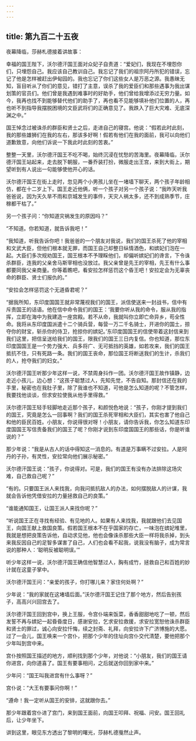 ```yaml
---
---
---
```

title: 第九百二十五夜
---






夜幕降临，莎赫札德接着讲故事：





幸福的国王陛下，沃尔德汗国王面对众妃子自责道：“爱妃们，我现在不埋怨你们，只埋怨自己。我应该自己教训自己。我忘记了我们的祖宗阿丹所犯的错误，忘记了他是怎样被赶出伊甸园的。我也忘记了你们这些女人是万恶之源。我愚昧无知，盲目听从了你们的意见，错打了主意，误杀了我的爱臣们和那些遇事为我出谋划策的官员们。他们曾是我遇到难事时的好助手，他们曾给我增添过无穷力量。如今，我再也找不到能够替代他们的助手了，再也看不见能够填补他们位置的人，再也听不到指导我摆脱困境的文臣武将们的正确意见了。我跌入了巨大灾难、无底深渊之中。”

国王悼念过被诛杀的群臣和贤士之后，走进自己的寝宫。他说：“假若此时此刻，我的那些雄狮们在我的左右，那该多好啊！假若有他们在我的面前，我可以向他们道歉致意，向他们诉说一下我此时此刻的苦衷。”

整整一天里，沃尔德汗国王不吃不喝，始终沉浸在忧愁的苦海里。夜幕降临，沃尔德汗国王站起来，走去脱下朝服，一番乔装打扮，微服走出王宫，来到大街上，期望听到有人说出一句能够使他开心的话。

沃尔德汗国王在街上走时，忽见两个小男孩儿坐在一堵墙下聊天，两个孩子年龄相仿，都在十二岁上下。国王走近他俩，听一个孩子对另一个孩子说：“我昨天听我爸爸说，因为天久旱不雨和京城发生的事件，天灾人祸太多，还不到成熟季节，庄稼都干枯了。”

另一个孩子问：“你知道灾祸发生的原因吗？”

“不知道。你若知道，就告诉我吧！”

“我知道，听我告诉你吧！我爸爸的一个朋友对我说，我们的国王杀死了他的宰相和文武大臣，但他们根本就无罪，而国王自己却整日纵情酒色，和嫔妃们泡在一起。大臣们多次规劝国王，国王根本不予理睬他们，却偏听嫔妃们的谗言，下令诛杀群臣，连我的父亲舍马斯宰相也没放过。我父亲曾是先王的宰相，先王有什么事都要同我父亲商量。你等着瞧吧，看安拉怎样惩罚这个昏王吧！安拉定会为无辜丧命的群臣、贤士们报仇的。”

“安拉会怎样惩罚这个无道昏君呢？”

“据我所知，东印度国国王就非常蔑视我们的国王，派信使送来一封战书，信中有斥责国王的话语。他在信中命令我们的国王：‘我要你听从我的命令，服从我的指挥，立即在海中为我建造一座宫殿。若不从命，我就叫你立即亡命异乡，苟全性命。我将从东印度国派遣十二个骑兵营，每营一万二千名骑士，开进你的国土，掠夺你的财宝，斩杀你的侍卫，抢掠你的嫔妃。’东印度国国王的信使带着这封信来到我们这里，把信呈送给我们的国王，限我们的国王三日内复信。你也知道，那位东印度国国王是一个势力强大、兵多将广、无可抵挡的英雄，如若攻来，我们的国王抵抗不住，只有死路一条。我们的国王丧命，那位国王将断送我们的生计，杀我们的人，抢夺我们的妇女。”

沃尔德汗国王听那少年这样一说，不禁周身抖作一团。沃尔德汗国王故作镇静，边走近小孩儿，边心想：“这孩子聪慧过人，先知先觉，不告自知。那封信还在我的手里，秘密也在我肚子里，除了我谁也不知道，可他是怎么知道的呢？不管怎样，我要找他谈谈，但求安拉使我从他手里得救。”

沃尔德汗国王轻手轻脚地走近那个孩子，和颜悦色地说：“孩子，你刚才提到我们的国王，究竟是怎么一回事啊？我们的国王杀死宰相和大臣们，其实也害了他自己和他的臣民百姓。小朋友，你说得很对呀！小朋友，请你告诉我，你怎么知道东印度国国王写信责备我们的国王了呢？你刚才说到东印度国国王的那些话，你是听谁说的？”

那少年说：“我是从古人的话中得知这一消息的。有道是万事瞒不过安拉。人是阿丹的子孙，有灵性，安拉常向他们展示秘密。”

沃尔德汗国王说：“孩子，你说得对。可是，我们的国王有没有办法排除这场灾难，自己救自己呢？”

“有的。只要国王派人来找我，向我问抵抗敌人的办法，如何摆脱敌人的计谋，我就会告诉他凭借安拉的力量拯救自己的良策。”

“谁能通知国王，让国王派人来找你呢？”

“听说国王正在寻找有经验、有见地的人。如果有人来找我，我就跟他们去见国王，向国王献上救国良策。假若国王根本不在乎国家的存亡，一味泡在嫔妃堆里，我就是想把良策告诉他，自动求见他，他也会像诛杀那些大臣一样将我杀掉，到头来我反因自己的足智多谋害了自己，人们也会看不起我，说我没有脑子，成为常言说的那种人：‘聪明反被聪明误。’”

听少年这样一说，沃尔德汗国王确信他智慧过人，胸有成竹，拯救自己和百姓的妙计就在这童子掌中。

沃尔德汗国王问：“亲爱的孩子，你打哪儿来？家住何处啊？”

少年说：“我的家就在这堵墙后面。”沃尔德汗国王记住了那个地方，然后告别孩子，高高兴兴回宫去了。

沃尔德汗国王回到宫中，换上王服，令宫仆端来饭菜，香香甜甜地吃了一顿，然后发誓不再与嫔妃一起昏昏度日，感谢安拉，乞求安拉救援，求安拉宽恕他诛杀群臣和贤士的罪过，诚心向安拉忏悔，续之封斋、礼拜，向安拉许下广济博施的大愿。过了一会儿，国王唤来一个宫仆，把那个少年的住址向宫仆交代清楚，要他把那个少年叫到宫中来。

宫仆按照国王描述的地方，顺利找到那个少年，对他说：“小朋友，我们的国王请你进宫，向你道喜了。国王有要事相问，之后就送你回到家中来。”

少年问：“国王叫我进宫有什么事呀？”

宫仆说：“大王有要事问你啊！”

“遵命！我一定听从国王的安排，这就跟你去。”

那少年跟着宫仆进了宫门，来到国王面前，向国王叩拜、祝福、问安。国王回礼后，让少年坐下。





讲到这里，眼见东方透出了黎明的曙光，莎赫札德戛然止声。